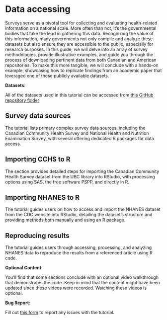 # Data accessing {#access00}

Surveys serve as a pivotal tool for collecting and evaluating health-related information on a national scale. More often than not, it's the governmental bodies that take the lead in gathering this data. Recognizing the value of this information, many governments not only compile and analyze these datasets but also ensure they are accessible to the public, especially for research purposes. In this guide, we will delve into an array of survey methodologies, provide illustrative examples, and guide you through the process of downloading pertinent data from both Canadian and American repositories. To make this more tangible, we will conclude with a hands-on example, showcasing how to replicate findings from an academic paper that leveraged one of these publicly available datasets.

::: callout-important
**Datasets**:

All of the datasets used in this tutorial can be accessed from [this GitHub repository folder](https://github.com/ehsanx/EpiMethods/tree/main/Data/accessing)
:::

## Survey data sources

The tutorial lists primary complex survey data sources, including the Canadian Community Health Survey and National Health and Nutrition Examination Survey, with several offering dedicated R packages for data access.

## Importing CCHS to R

The section provides detailed steps for importing the Canadian Community Health Survey dataset from the UBC library into RStudio, with processing options using SAS, the free software PSPP, and directly in R.

## Importing NHANES to R

The tutorial guides users on how to access and import the NHANES dataset from the CDC website into RStudio, detailing the dataset's structure and providing methods both manually and using an R package.

## Reproducing results

The tutorial guides users through accessing, processing, and analyzing NHANES data to reproduce the results from a referenced article using R code.

::: callout-tip
**Optional Content**:

You'll find that some sections conclude with an optional video walkthrough that demonstrates the code. Keep in mind that the content might have been updated since these videos were recorded. Watching these videos is optional.
:::

::: callout-warning
**Bug Report**:

Fill out [this form](https://forms.gle/YSwuiebtb1E9wjHu9) to report any issues with the tutorial.
:::